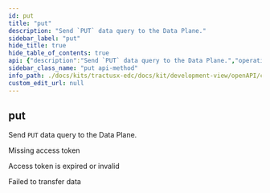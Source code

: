 ```yaml
---
id: put
title: "put"
description: "Send `PUT` data query to the Data Plane."
sidebar_label: "put"
hide_title: true
hide_table_of_contents: true
api: {"description":"Send `PUT` data query to the Data Plane.","operationId":"put","responses":{"400":{"description":"Missing access token"},"403":{"description":"Access token is expired or invalid"},"500":{"description":"Failed to transfer data"}},"tags":["Data Plane public API"],"method":"put","path":"/{any}","info":{"title":"EDC Data Plane API","description":null,"version":"0.0.1-SNAPSHOT"},"postman":{"name":"put","description":{"content":"Send `PUT` data query to the Data Plane.","type":"text/plain"},"url":{"path":[":any"],"host":["{{baseUrl}}"],"query":[],"variable":[]},"method":"PUT"}}
sidebar_class_name: "put api-method"
info_path: ./docs/kits/tractusx-edc/docs/kit/development-view/openAPI/control-api/data-plane-api/edc-data-plane-api
custom_edit_url: null
---
```



## put



Send `PUT` data query to the Data Plane.

<div><ApiTabs><TabItem label={"400"} value={"400"}><div>

Missing access token

</div><div></div></TabItem><TabItem label={"403"} value={"403"}><div>

Access token is expired or invalid

</div><div></div></TabItem><TabItem label={"500"} value={"500"}><div>

Failed to transfer data

</div><div></div></TabItem></ApiTabs></div>
      